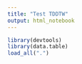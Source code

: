 ```yaml
---
title: "Test TDDTW"
output: html_notebook
---
```


```r
library(devtools)
library(data.table)
load_all(".")
```

